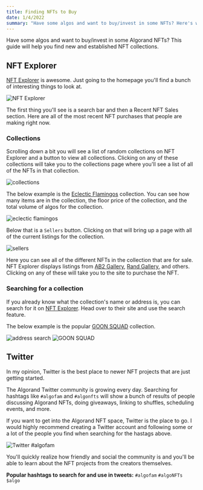 ```yaml
---
title: Finding NFTs to Buy
date: 1/4/2022
summary: "Have some algos and want to buy/invest in some NFTs? Here's where to go to find new and established NFT collections on the Algorand blockchain."
---
```


Have some algos and want to buy/invest in some Algorand NFTs? This guide will help you find new and established NFT collections.

## NFT Explorer

[NFT Explorer](https://www.nftexplorer.app) is awesome. Just going to the homepage you'll find a bunch of interesting things to look at.

![NFT Explorer](/uploads/finding-nfts-to-buy/nft-explorer-home.png)

The first thing you'll see is a search bar and then a Recent NFT Sales section. Here are all of the most recent NFT purchases that people are making right now. 

### Collections

Scrolling down a bit you will see a list of random collections on NFT Explorer and a button to view all collections. Clicking on any of these collections will take you to the collections page where you'll see a list of all of the NFTs in that collection.

![collections](/uploads/finding-nfts-to-buy/collections.png)

The below example is the [Eclectic Flamingos](https://www.nftexplorer.app/collection/eclectic-flamingos) collection. You can see how many items are in the collection, the floor price of the collection, and the total volume of algos for the collection.

![eclectic flamingos](/uploads/finding-nfts-to-buy/eclectic-flamingos.png)

Below that is a `Sellers` button. Clicking on that will bring up a page with all of the current listings for the collection. 

![sellers](/uploads/finding-nfts-to-buy/sellers.png)

Here you can see all of the different NFTs in the collection that are for sale. NFT Explorer displays listings from [AB2 Gallery](https://ab2.gallery), [Rand Gallery](https://www.randgallery.com/), and others. Clicking on any of these will take you to the site to purchase the NFT.

### Searching for a collection

If you already know what the collection's name or address is, you can search for it on [NFT Explorer](https://www.nftexplorer.app/). Head over to their site and use the search feature.

The below example is the popular [GOON SQUAD](https://www.nftexplorer.app/collection/goon-squad) collection.

![address search](/uploads/finding-nfts-to-buy/address-search.png)
![GOON SQUAD](/uploads/finding-nfts-to-buy/goon.png)

## Twitter

In my opinion, Twitter is the best place to newer NFT projects that are just getting started. 

The Algorand Twitter community is growing every day. Searching for hashtags like `#algofam` and `#algonfts` will show a bunch of results of people discussing Algorand NFTs, doing giveaways, linking to shuffles, scheduling events, and more.

If you want to get into the Algorand NFT space, Twitter is the place to go. I would highly recommend creating a Twitter account and following some or a lot of the people you find when searching for the hastags above. 

![Twitter #algofam](/uploads/finding-nfts-to-buy/twitter.png)

You'll quickly realize how friendly and social the community is and you'll be able to learn about the NFT projects from the creators themselves.

**Popular hashtags to search for and use in tweets:** `#algofam` `#algoNFTs` `$algo` 


